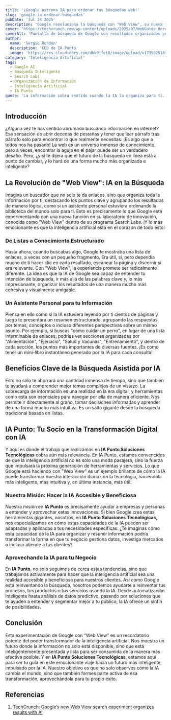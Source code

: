 ```yaml
---
title: '¡Google estrena IA para ordenar tus búsquedas web!'
slug: 'google-ia-ordenar-busquedas'
pubDate: 'Jul 24 2025'
description: 'Google revoluciona la búsqueda con "Web View", su nueva función basada en IA que organiza y resume resultados, transformando la experiencia del usuario y ahorrando tiempo. Descubre cómo la IA está cambiando la forma en que interactuamos con la información.'
cover: 'https://techcrunch.com/wp-content/uploads/2025/07/WebGuide_Hero.width-2200.format-webp.webp'
coverAlt: 'Pantalla de búsqueda de Google con resultados organizados por IA'
author:
  name: 'Sergio Rondón'
  description: 'CEO de IA Punto'
  image: 'https://res.cloudinary.com/dkb9jfet8/image/upload/v1739925181/sergio_gdcaeh.png'
category: 'Inteligencia Artificial'
tags:
  - Google AI
  - Búsqueda Inteligente
  - Search Labs
  - Organización de Información
  - Inteligencia Artificial
  - IA Punto
quote: 'La información cobra sentido cuando la IA la organiza para ti.'
---
```


<h2 id="introduccion">Introducción</h2>

¿Alguna vez te has sentido abrumado buscando información en internet? Esa sensación de abrir decenas de pestañas y tener que leer párrafo tras párrafo solo para encontrar lo que realmente necesitas. ¡Es algo que a todos nos ha pasado! La web es un universo inmenso de conocimiento, pero a veces, encontrar la aguja en el pajar puede ser un verdadero desafío. Pero, ¿y si te dijera que el futuro de la búsqueda en línea está a punto de cambiar, y lo hará de una forma mucho más organizada e inteligente?

<h2 id="la-revolucion-de-web-view-ia-en-la-busqueda">La Revolución de "Web View": IA en la Búsqueda</h2>

Imagina un buscador que no solo te da enlaces, sino que organiza toda la información por ti, destacando los puntos clave y agrupando los resultados de manera lógica, como si un asistente personal estuviera ordenando la biblioteca del mundo solo para ti. Esto es precisamente lo que Google está experimentando con una nueva función en su laboratorio de innovación, conocida como "Web View" dentro de su programa Search Labs. ¡Y lo más emocionante es que la inteligencia artificial está en el corazón de todo esto!

<h3 id="de-listas-a-conocimiento-estructurado">De Listas a Conocimiento Estructurado</h3>

Hasta ahora, cuando buscabas algo, Google te mostraba una lista de enlaces, a veces con un pequeño fragmento. Era útil, sí, pero dependía mucho de ti hacer clic en cada resultado, escanear la página y discernir si era relevante. Con "Web View", la experiencia promete ser radicalmente diferente. La idea es que la IA de Google sea capaz de entender tu intención de búsqueda, ir más allá de las palabras clave y, lo más impresionante, organizar los resultados de una manera mucho más cohesiva y visualmente amigable.

<h3 id="un-asistente-personal-para-tu-informacion">Un Asistente Personal para tu Información</h3>

Piensa en ello como si la IA estuviera leyendo por ti cientos de páginas y luego te presentara un resumen estructurado, agrupando las respuestas por temas, conceptos o incluso diferentes perspectivas sobre un mismo asunto. Por ejemplo, si buscas "cómo cuidar un perro", en lugar de una lista interminable de enlaces, podrías ver secciones organizadas por "Alimentación", "Ejercicio", "Salud y Vacunas", "Entrenamiento", y dentro de cada sección, los puntos más importantes de diversas fuentes. ¡Es como tener un mini-libro instantáneo generado por la IA para cada consulta!

<h2 id="beneficios-clave-de-la-busqueda-asistida-por-ia">Beneficios Clave de la Búsqueda Asistida por IA</h2>

Esto no solo te ahorrará una cantidad inmensa de tiempo, sino que también te ayudará a comprender mejor temas complejos de un vistazo. La sobrecarga de información es una realidad en la era digital, y herramientas como esta son esenciales para navegar por ella de manera eficiente. Nos permite ir directamente al grano, tomar decisiones informadas y aprender de una forma mucho más intuitiva. Es un salto gigante desde la búsqueda tradicional basada en listas.

<h2 id="ia-punto-tu-socio-en-la-transformacion-digital-con-ia">IA Punto: Tu Socio en la Transformación Digital con IA</h2>

Y aquí es donde el trabajo que realizamos en <strong>IA Punto Soluciones Tecnológicas</strong> cobra aún más relevancia. En IA Punto, estamos convencidos de que la inteligencia artificial no es solo una moda pasajera, sino la fuerza que impulsará la próxima generación de herramientas y servicios. Lo que Google está haciendo con "Web View" es un ejemplo brillante de cómo la IA puede transformar nuestra interacción diaria con la tecnología, haciéndola más inteligente, más intuitiva y, en última instancia, más útil.

<h3 id="nuestra-mision-hacer-la-ia-accesible-y-beneficiosa">Nuestra Misión: Hacer la IA Accesible y Beneficiosa</h3>

Nuestra misión en <strong>IA Punto</strong> es precisamente ayudar a empresas y personas a entender y aprovechar estas innovaciones. Si bien Google crea estas herramientas gigantes, nosotros, en <strong>IA Punto Soluciones Tecnológicas</strong>, nos especializamos en cómo estas capacidades de la IA pueden ser adaptadas y aplicadas a tus necesidades específicas. ¿Te imaginas cómo esta capacidad de la IA para organizar y resumir información podría transformar la forma en que tu negocio gestiona datos, investiga mercados o incluso atiende a tus clientes?

<h3 id="aprovechando-la-ia-para-tu-negocio">Aprovechando la IA para tu Negocio</h3>

En <strong>IA Punto</strong>, no solo seguimos de cerca estas tendencias, sino que trabajamos activamente para hacer que la inteligencia artificial sea una realidad accesible y beneficiosa para nuestros clientes. Así como Google está reinventando la búsqueda, nosotros podemos ayudarte a reinventar tus procesos, tus productos o tus servicios usando la IA. Desde automatización inteligente hasta análisis de datos predictivo, pasando por soluciones que te ayuden a entender y segmentar mejor a tu público, la IA ofrece un sinfín de posibilidades.

<h2 id="conclusion">Conclusión</h2>

Esta experimentación de Google con "Web View" es un recordatorio potente del poder transformador de la inteligencia artificial. Nos muestra un futuro donde la información no solo está disponible, sino que está inteligentemente presentada y lista para ser consumida de la manera más efectiva posible. Y en <strong>IA Punto Soluciones Tecnológicas</strong>, estamos aquí para ser tu guía en este emocionante viaje hacia un futuro más inteligente, impulsado por la IA. Nuestro objetivo es que no solo observes cómo la IA cambia el mundo, sino que también formes parte activa de esa transformación, aprovechándola para tu propio éxito.

<h2 id="referencias">Referencias</h2>

1.  <a href="https://techcrunch.com/2025/07/24/googles-new-web-view-search-experiment-organizes-results-with-ai/" target="_blank" rel="noopener noreferrer">TechCrunch: Google’s new Web View search experiment organizes results with AI</a>

